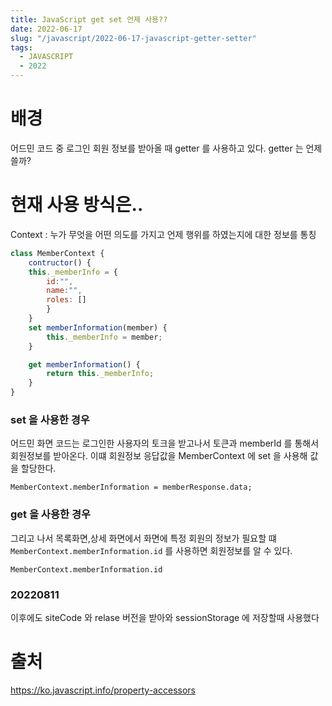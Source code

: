 ```yaml
---
title: JavaScript get set 언제 사용??
date: 2022-06-17
slug: "/javascript/2022-06-17-javascript-getter-setter"
tags:
  - JAVASCRIPT
  - 2022
---
```


# 배경
어드민 코드 중 로그인 회원 정보를 받아올 때 getter 를 사용하고 있다.
getter 는 언제 쓸까?

# 현재 사용 방식은..

Context : 누가 무엇을 어떤 의도를 가지고 언제 행위를 하였는지에 대한 정보를 통칭

```javascript
class MemberContext {
    contructor() {
    this._memberInfo = {
        id:"",
        name:"",
        roles: []
        }
    }
    set memberInformation(member) {
        this._memberInfo = member;
    }

    get memberInformation() {
        return this._memberInfo;
    }
}

```

### set 을 사용한 경우
어드민 화면 코드는 로그인한 사용자의 토크을 받고나서 토큰과 memberId 를 통해서 회원정보를 받아온다.
이떄 회원정보 응답값을 MemberContext 에 set 을 사용해 값을 할당한다.
```
MemberContext.memberInformation = memberResponse.data;
```
### get 을 사용한 경우
그리고 나서 
목록화면,상세 화면에서 화면에 특정 회원의 정보가 필요할 떄 `MemberContext.memberInformation.id` 를 사용하면 회원정보를 알 수 있다.
```
MemberContext.memberInformation.id
```

### 20220811
이후에도 siteCode 와 relase 버전을 받아와 sessionStorage 에 저장할때 사용했다

# 출처
https://ko.javascript.info/property-accessors
